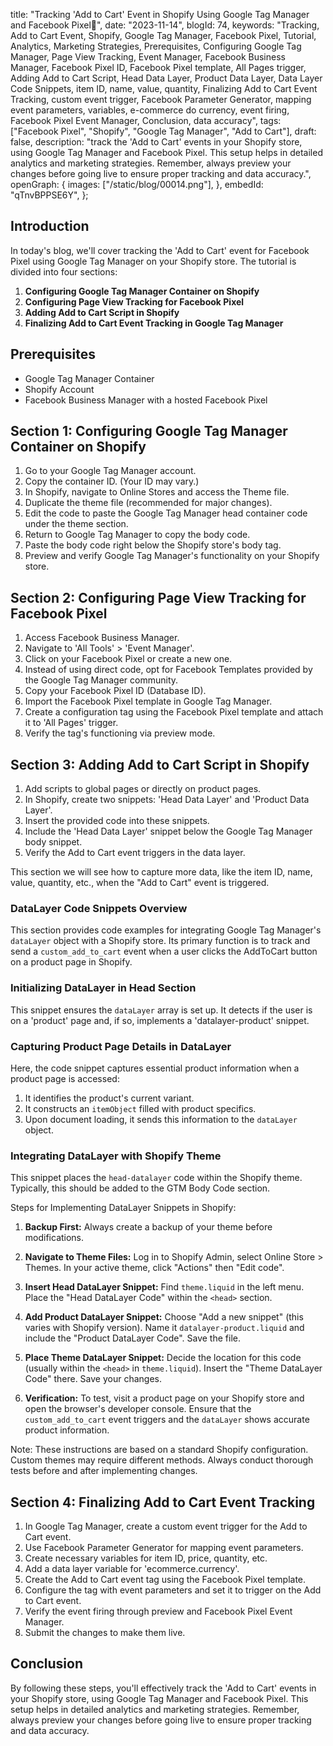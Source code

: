   title:
    "Tracking 'Add to Cart' Event in Shopify Using Google Tag Manager and Facebook Pixel🚀",
  date: "2023-11-14",
  blogId: 74,
  keywords:
    "Tracking, Add to Cart Event, Shopify, Google Tag Manager, Facebook Pixel, Tutorial, Analytics, Marketing Strategies, Prerequisites, Configuring Google Tag Manager, Page View Tracking, Event Manager, Facebook Business Manager, Facebook Pixel ID, Facebook Pixel template, All Pages trigger, Adding Add to Cart Script, Head Data Layer, Product Data Layer, Data Layer Code Snippets, item ID, name, value, quantity, Finalizing Add to Cart Event Tracking, custom event trigger, Facebook Parameter Generator, mapping event parameters, variables, e-commerce do currency, event firing, Facebook Pixel Event Manager, Conclusion, data accuracy",
  tags: ["Facebook Pixel", "Shopify", "Google Tag Manager", "Add to Cart"],
  draft: false,
  description:
    "track the 'Add to Cart' events in your Shopify store, using Google Tag Manager and Facebook Pixel. This setup helps in detailed analytics and marketing strategies. Remember, always preview your changes before going live to ensure proper tracking and data accuracy.",
  openGraph: {
    images: ["/static/blog/00014.png"],
  },
  embedId: "qTnvBPPSE6Y",
};

<BlogHeader metadata={metadata} />

## Introduction

In today's blog, we'll cover tracking the 'Add to Cart' event for Facebook Pixel using Google Tag Manager on your Shopify store. The tutorial is divided into four sections:

1. **Configuring Google Tag Manager Container on Shopify**
2. **Configuring Page View Tracking for Facebook Pixel**
3. **Adding Add to Cart Script in Shopify**
4. **Finalizing Add to Cart Event Tracking in Google Tag Manager**

## Prerequisites

- Google Tag Manager Container
- Shopify Account
- Facebook Business Manager with a hosted Facebook Pixel

## Section 1: Configuring Google Tag Manager Container on Shopify

1. Go to your Google Tag Manager account.
2. Copy the container ID. (Your ID may vary.)
3. In Shopify, navigate to Online Stores and access the Theme file.
4. Duplicate the theme file (recommended for major changes).
5. Edit the code to paste the Google Tag Manager head container code under the theme section.
6. Return to Google Tag Manager to copy the body code.
7. Paste the body code right below the Shopify store's body tag.
8. Preview and verify Google Tag Manager's functionality on your Shopify store.

## Section 2: Configuring Page View Tracking for Facebook Pixel

1. Access Facebook Business Manager.
2. Navigate to 'All Tools' > 'Event Manager'.
3. Click on your Facebook Pixel or create a new one.
4. Instead of using direct code, opt for Facebook Templates provided by the Google Tag Manager community.
5. Copy your Facebook Pixel ID (Database ID).
6. Import the Facebook Pixel template in Google Tag Manager.
7. Create a configuration tag using the Facebook Pixel template and attach it to 'All Pages' trigger.
8. Verify the tag's functioning via preview mode.

## Section 3: Adding Add to Cart Script in Shopify

1. Add scripts to global pages or directly on product pages.
2. In Shopify, create two snippets: 'Head Data Layer' and 'Product Data Layer'.
3. Insert the provided code into these snippets.
4. Include the 'Head Data Layer' snippet below the Google Tag Manager body snippet.
5. Verify the Add to Cart event triggers in the data layer.

This section we will see how to capture more data, like the item ID, name, value, quantity, etc., when the "Add to Cart" event is triggered.

<Note
  title="Tip"
  content="For this section, some programming knowledge is beneficial. If that's not your strength, you can share our document with your developer."
/>

### DataLayer Code Snippets Overview

This section provides code examples for integrating Google Tag Manager's `dataLayer` object with a Shopify store. Its primary function is to track and send a `custom_add_to_cart` event when a user clicks the AddToCart button on a product page in Shopify.

### Initializing DataLayer in Head Section

This snippet ensures the `dataLayer` array is set up. It detects if the user is on a 'product' page and, if so, implements a 'datalayer-product' snippet.

<DataLayerCode type="addToCart" subType="head" />

### Capturing Product Page Details in DataLayer

Here, the code snippet captures essential product information when a product page is accessed:

1. It identifies the product's current variant.
2. It constructs an `itemObject` filled with product specifics.
3. Upon document loading, it sends this information to the `dataLayer` object.

<DataLayerCode type="addToCart" subType="main" />

### Integrating DataLayer with Shopify Theme

This snippet places the `head-datalayer` code within the Shopify theme. Typically, this should be added to the GTM Body Code section.

<DataLayerCode type="addToCart" subType="theme" />

Steps for Implementing DataLayer Snippets in Shopify:

1. **Backup First:** Always create a backup of your theme before modifications.

2. **Navigate to Theme Files:** Log in to Shopify Admin, select Online Store > Themes. In your active theme, click "Actions" then "Edit code".

3. **Insert Head DataLayer Snippet:** Find `theme.liquid` in the left menu. Place the "Head DataLayer Code" within the `<head>` section.

4. **Add Product DataLayer Snippet:** Choose "Add a new snippet" (this varies with Shopify version). Name it `datalayer-product.liquid` and include the "Product DataLayer Code". Save the file.

5. **Place Theme DataLayer Snippet:** Decide the location for this code (usually within the `<head>` in `theme.liquid`). Insert the "Theme DataLayer Code" there. Save your changes.

6. **Verification:** To test, visit a product page on your Shopify store and open the browser's developer console. Ensure that the `custom_add_to_cart` event triggers and the `dataLayer` shows accurate product information.

Note: These instructions are based on a standard Shopify configuration. Custom themes may require different methods. Always conduct thorough tests before and after implementing changes.

## Section 4: Finalizing Add to Cart Event Tracking

1. In Google Tag Manager, create a custom event trigger for the Add to Cart event.
2. Use Facebook Parameter Generator for mapping event parameters.
3. Create necessary variables for item ID, price, quantity, etc.
4. Add a data layer variable for 'ecommerce.currency'.
5. Create the Add to Cart event tag using the Facebook Pixel template.
6. Configure the tag with event parameters and set it to trigger on the Add to Cart event.
7. Verify the event firing through preview and Facebook Pixel Event Manager.
8. Submit the changes to make them live.

## Conclusion

By following these steps, you'll effectively track the 'Add to Cart' events in your Shopify store, using Google Tag Manager and Facebook Pixel. This setup helps in detailed analytics and marketing strategies. Remember, always preview your changes before going live to ensure proper tracking and data accuracy.
